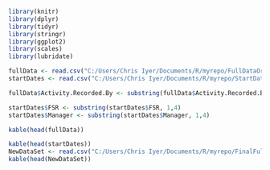 ```r
library(knitr)
library(dplyr)
library(tidyr)
library(stringr)
library(ggplot2)
library(scales)
library(lubridate)

fullData <- read.csv("C:/Users/Chris Iyer/Documents/R/myrepo/FullDataOrig.csv", header = T, na.strings=c("","NA"), stringsAsFactors = F)
startDates <- read.csv("C:/Users/Chris Iyer/Documents/R/myrepo/StartDates.csv", header = T, stringsAsFactors = F)

fullData$Activity.Recorded.By <- substring(fullData$Activity.Recorded.By, 1,4)

startDates$FSR <- substring(startDates$FSR, 1,4)
startDates$Manager <- substring(startDates$Manager, 1,4)

kable(head(fullData))

kable(head(startDates))
NewDataSet <- read.csv("C:/Users/Chris Iyer/Documents/R/myrepo/FinalFullSet.csv", header = T, stringsAsFactors = F)
kable(head(NewDataSet))
```
